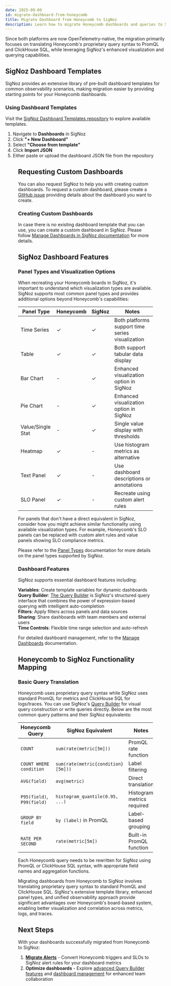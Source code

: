```yaml
---
date: 2025-09-09
id: migrate-dashboard-from-honeycomb
title: Migrate Dashboard from Honeycomb to SigNoz
description: Learn how to migrate Honeycomb dashboards and queries to SigNoz with comprehensive query translation patterns.
---
```


Since both platforms are now OpenTelemetry-native, the migration primarily focuses on translating Honeycomb's 
proprietary query syntax to PromQL and ClickHouse SQL, while leveraging SigNoz's enhanced visualization and querying capabilities.

## SigNoz Dashboard Templates

SigNoz provides an extensive library of pre-built dashboard templates for common observability scenarios, making migration easier by providing starting points for your Honeycomb dashboards.

### Using Dashboard Templates

Visit the [SigNoz Dashboard Templates repository](https://github.com/SigNoz/dashboards) to explore available templates.

1. Navigate to **Dashboards** in SigNoz
2. Click **"+ New Dashboard"**
3. Select **"Choose from template"**
4. Click **Import JSON**
5. Either paste or upload the dashboard JSON file from the repository

<Figure src="/img/docs/metrics/docker/importing_dashboard.webp" alt="Importing a dashboard in SigNoz" caption="Importing a dashboard template in SigNoz" />

## Requesting Custom Dashboards

You can also request SigNoz to help you with creating custom dashboards. To request a custom dashboard, please create a [GitHub issue](https://github.com/SigNoz/signoz/issues/new?assignees=&labels=dashboard-template&template=request_dashboard.md&title=%5BDashboard+Request%5D+) providing details about the dashboard you want to create.

### Creating Custom Dashboards

In case there is no existing dashboard template that you can use, you can create a custom dashboard in SigNoz. Please follow [Manage Dashboards in SigNoz documentation](/docs/userguide/manage-dashboards/#steps-to-create-a-custom-dashboard/) for more details.

## SigNoz Dashboard Features

### Panel Types and Visualization Options

When recreating your Honeycomb boards in SigNoz, it's important to understand which visualization types are available. SigNoz supports most common panel types and provides additional options beyond Honeycomb's capabilities:

| Panel Type | Honeycomb | SigNoz | Notes |
|------------|-----------|--------|-------|
| Time Series | ✓ | ✓ | Both platforms support time series visualization |
| Table | ✓ | ✓ | Both support tabular data display |
| Bar Chart | - | ✓ | Enhanced visualization option in SigNoz |
| Pie Chart | - | ✓ | Enhanced visualization option in SigNoz |
| Value/Single Stat | - | ✓ | Single value display with thresholds |
| Heatmap | ✓ | - | Use histogram metrics as alternative |
| Text Panel | ✓ | - | Use dashboard descriptions or annotations |
| SLO Panel | ✓ | - | Recreate using custom alert rules |

For panels that don't have a direct equivalent in SigNoz, consider how you might achieve similar functionality using available visualization types. For example, Honeycomb's SLO panels can be replaced with custom alert rules and value panels showing SLO compliance metrics.

Please refer to the [Panel Types](https://signoz.io/docs/dashboards/panel-types/) documentation for more details on the panel types supported by SigNoz.

### Dashboard Features

SigNoz supports essential dashboard features including:

**Variables**: Create template variables for dynamic dashboards  
**Query Builder**: [The Query Builder](https://signoz.io/docs/userguide/query-builder-v5/) is SigNoz's structured query interface that combines the power of expression-based querying with intelligent auto-completion  
**Filters**: Apply filters across panels and data sources  
**Sharing**: Share dashboards with team members and external users  
**Time Controls**: Flexible time range selection and auto-refresh  

For detailed dashboard management, refer to the [Manage Dashboards](https://signoz.io/docs/userguide/manage-dashboards/) documentation.


## Honeycomb to SigNoz Functionality Mapping

### Basic Query Translation

Honeycomb uses proprietary query syntax while SigNoz uses standard PromQL for metrics and ClickHouse SQL for logs/traces. You can use SigNoz's [Query Builder](https://signoz.io/docs/userguide/query-builder-v5/) for visual query construction or write queries directly. Below are the most common query patterns and their SigNoz equivalents:

| Honeycomb Query | SigNoz Equivalent | Notes |
|----------------|-------------------|-------|
| `COUNT` | `sum(rate(metric[5m]))` | PromQL rate function |
| `COUNT WHERE condition` | `sum(rate(metric{condition}[5m]))` | Label filtering |
| `AVG(field)` | `avg(metric)` | Direct translation |
| `P95(field)`, `P99(field)` | `histogram_quantile(0.95, ...)` | Histogram metrics required |
| `GROUP BY field` | `by (label)` in PromQL | Label-based grouping |
| `RATE PER SECOND` | `rate(metric[5m])` | Built-in PromQL function |

Each Honeycomb query needs to be rewritten for SigNoz using PromQL or ClickHouse SQL syntax, with appropriate field names and aggregation functions.


Migrating dashboards from Honeycomb to SigNoz involves translating proprietary query syntax to standard PromQL and ClickHouse SQL. SigNoz's extensive template library, enhanced panel types, and unified observability approach provide significant advantages over Honeycomb's board-based system, enabling better visualization and correlation across metrics, logs, and traces.


## Next Steps

With your dashboards successfully migrated from Honeycomb to SigNoz:

1. **[Migrate Alerts](/docs/migration/migrate-from-honeycomb/alerts/)** - Convert Honeycomb triggers and SLOs to SigNoz alert rules for your dashboard metrics
2. **Optimize dashboards** - Explore [advanced Query Builder features](https://signoz.io/docs/userguide/query-builder-v5/) and [dashboard management](https://signoz.io/docs/userguide/manage-dashboards/) for enhanced team collaboration